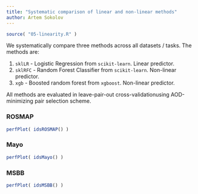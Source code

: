 ```yaml
---
title: "Systematic comparison of linear and non-linear methods"
author: Artem Sokolov
---
```


```r
source( "05-linearity.R" )
```

We systematically compare three methods across all datasets / tasks. The methods are:

1. `sklLR` - Logistic Regression from `scikit-learn`. Linear predictor.
2. `sklRFC` - Random Forest Classifier from `scikit-learn`. Non-linear predictor.
3. `xgb` - Boosted random forest from `xgboost`. Non-linear predictor.

All methods are evaluated in leave-pair-out cross-validationusing AOD-minimizing pair selection scheme.

### ROSMAP

```r
perfPlot( idsROSMAP() )
```

### Mayo

```r
perfPlot( idsMayo() )
```

### MSBB

```r
perfPlot( idsMSBB() )
```

